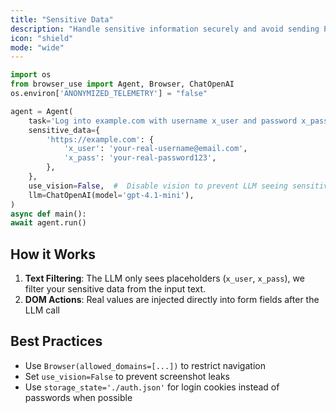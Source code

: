 ```yaml
---
title: "Sensitive Data"
description: "Handle sensitive information securely and avoid sending PII & passwords to the LLM."
icon: "shield"
mode: "wide"
---
```



```python
import os
from browser_use import Agent, Browser, ChatOpenAI
os.environ['ANONYMIZED_TELEMETRY'] = "false"

agent = Agent(
    task='Log into example.com with username x_user and password x_pass',
    sensitive_data={
        'https://example.com': {
            'x_user': 'your-real-username@email.com',
            'x_pass': 'your-real-password123',
        },
    },
    use_vision=False,  #  Disable vision to prevent LLM seeing sensitive data in screenshots
    llm=ChatOpenAI(model='gpt-4.1-mini'),
)
async def main():
await agent.run()
```

## How it Works
1. **Text Filtering**: The LLM only sees placeholders (`x_user`, `x_pass`), we filter your sensitive data from the input text.
2. **DOM Actions**: Real values are injected directly into form fields after the LLM call

## Best Practices
- Use `Browser(allowed_domains=[...])` to restrict navigation
- Set `use_vision=False` to prevent screenshot leaks  
- Use `storage_state='./auth.json'` for login cookies instead of passwords when possible

